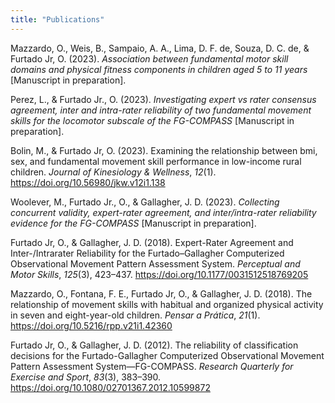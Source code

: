 ```yaml
---
title: "Publications"
---
```


Mazzardo, O., Weis, B., Sampaio, A. A., Lima, D. F. de, Souza, D. C. de, & Furtado Jr, O. (2023). *Association between fundamental motor skill domains and physical fitness components in children aged 5 to 11 years* \[Manuscript in preparation\].

Perez, L., & Furtado Jr., O. (2023). *Investigating expert vs rater consensus agreement, inter and intra-rater reliability of two fundamental movement skills for the locomotor subscale of the FG-COMPASS* \[Manuscript in preparation\].

Bolin, M., & Furtado Jr, O. (2023). Examining the relationship between bmi, sex, and fundamental movement skill performance in low-income rural children. *Journal of Kinesiology & Wellness*, *12*(1). <https://doi.org/10.56980/jkw.v12i1.138>

Woolever, M., Furtado Jr., O., & Gallagher, J. D. (2023). *Collecting concurrent validity, expert-rater agreement, and inter/intra-rater reliability evidence for the FG-COMPASS* \[Manuscript in preparation\].

Furtado Jr, O., & Gallagher, J. D. (2018). Expert-Rater Agreement and Inter-/Intrarater Reliability for the Furtado--Gallagher Computerized Observational Movement Pattern Assessment System. *Perceptual and Motor Skills*, *125*(3), 423--437. <https://doi.org/10.1177/0031512518769205>

Mazzardo, O., Fontana, F. E., Furtado Jr, O., & Gallagher, J. D. (2018). The relationship of movement skills with habitual and organized physical activity in seven and eight-year-old children. *Pensar a Prática*, *21*(1). <https://doi.org/10.5216/rpp.v21i1.42360>

Furtado Jr, O., & Gallagher, J. D. (2012). The reliability of classification decisions for the Furtado-Gallagher Computerized Observational Movement Pattern Assessment System---FG-COMPASS. *Research Quarterly for Exercise and Sport*, *83*(3), 383--390. <https://doi.org/10.1080/02701367.2012.10599872>
